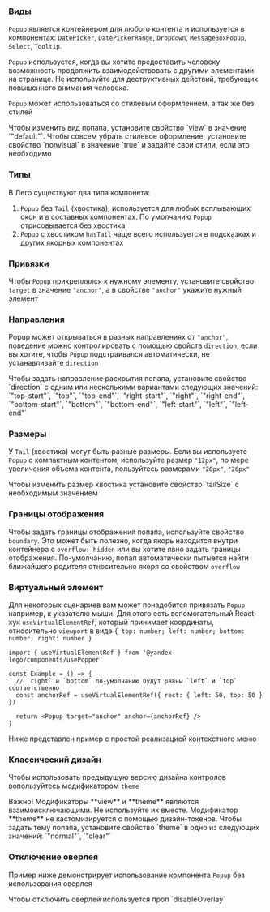 
### Виды

`Popup` является контейнером для любого контента и используется в компонентах: `DatePicker`, `DatePickerRange`, `Dropdown`, `MessageBoxPopup`, `Select`, `Tooltip`.

`Popup` используется, когда вы хотите предоставить человеку возможность продолжить взаимодействовать с другими элементами на странице. Не используйте для деструктивных действий, требующих повышенного внимания человека.

`Popup` может использоваться со стилевым оформлением, а так же без стилей

<Example component={PopupView} source={popupViewSources}>
  <Title>View</Title>
  <Description>
    Чтобы изменить вид попапа, установите свойство `view` в значение `"default"`. Чтобы совсем убрать стилевое
    оформление, установите свойство `nonvisual` в значение `true` и задайте свои стили, если это необходимо
  </Description>
</Example>

### Типы

В Лего существуют два типа компонета:

1. `Popup` без `Tail` (хвостика), используется для любых всплывающих окон и в составных компонентах. По умолчанию `Popup` отрисовывается без хвостика
1. `Popup` с хвостиком `hasTail` чаще всего используется в подсказках и других якорных компонентах

<Example component={PopupFloating} source={popupFloatingSources} />

### Привязки

Чтобы `Popup` прикреплялся к нужному элементу, установите свойство `target` в значение `"anchor"`, а в свойстве `"anchor"` укажите нужный элемент

<Example component={PopupTarget} source={popupTargetSources} />

### Направления

Popup может открываться в разных направлениях от `"anchor"`, поведение можно контролировать с помощью свойств `direction`, если вы хотите, чтобы `Popup` подстраивался автоматически, не устанавливайте `direction`

<Example component={PopupDirection} source={popupDirectionSources}>
  <Title>Direction</Title>
  <Description>
    Чтобы задать направление раскрытия попапа, установите свойство `direction` с одним или несколькими вариантами
    следующих значений: `"top-start"`, `"top"`, `"top-end"`, `"right-start"`, `"right"`, `"right-end"`,
    `"bottom-start"`, `"bottom"`, `"bottom-end"`, `"left-start"`, `"left"`, `"left-end"`
  </Description>
</Example>

### Размеры

У `Tail` (хвостика) могут быть разные размеры. Если вы используете `Popup` c компактным контентом, используйте размер `"12px"`, по мере увеличения объема контента, пользуйтесь размерами `"20px"`, `"26px"`

<Example component={PopupTailSize} source={popupTailSizeSource}>
  <Title>Tail Size</Title>
  <Description>Чтобы изменить размер хвостика установите свойство `tailSize` с необходимым значением</Description>
</Example>

### Границы отображения

Чтобы задать границы отображения попапа, используйте свойство `boundary`. Это может быть полезно, когда якорь находится внутри контейнера с `overflow: hidden` или вы хотите явно задать границы отображения. По-умолчанию, попап автоматически пытыется найти ближайшего родителя относительно якоря со свойством `overflow`

<Example component={PopupBoundary} source={popupBoundarySources} />

### Виртуальный элемент

Для некоторых сценариев вам может понадобится привязать `Popup` например, к указателю мыши. Для этого есть вспомогательный React-хук `useVirtualElementRef`, который принимает координаты, относительно `viewport` в виде `{ top: number; left: number; bottom: number; right: number }`

```tsx
import { useVirtualElementRef } from '@yandex-lego/components/usePopper'

const Example = () => {
  // `right` и `bottom` по-умолчанию будут равны `left` и `top` соответственно
  const anchorRef = useVirtualElementRef({ rect: { left: 50, top: 50 } })

  return <Popup target="anchor" anchor={anchorRef} />
}
```

Ниже представлен пример с простой реализацией контекстного меню

<Example component={PopupContextMenu} source={popupContextMenuSources} />

### Классический дизайн

Чтобы использовать предыдущую версию дизайна контролов вопользуйтесь модификатором `theme`

<Disclaimer>
  Важно! Модификаторы **view** и **theme** являются взаимоисключающими. Не используйте их вместе. Модификатор **theme**
  не кастомизируется с помощью дизайн-токенов.
</Disclaimer>

<Example component={PopupTheme} source={popupThemeSources}>
  <Title>Theme</Title>
  <Description>
    Чтобы задать тему попапа, установите свойство `theme` в одно из следующих значений: `"normal"`, `"clear"`
  </Description>
</Example>

### Отключение оверлея

Пример ниже демонстрирует использование компонента `Popup` без использования оверлея

<Example component={PopupDisableOverlay} source={popupDisableOverlaySources}>
  <Title>Disable Overlay</Title>
  <Description>
    Чтобы отключить оверлей используется проп `disableOverlay`
  </Description>
</Example>
